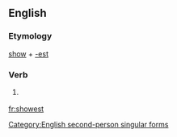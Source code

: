==English==

===Etymology===
[[show]] + [[-est]]

===Verb===
{{en-verb form}}

# {{context|archaic}} {{form of|Second-person singular simple present form|show}}

[[Category:English second-person singular forms]]

[[fr:showest]]